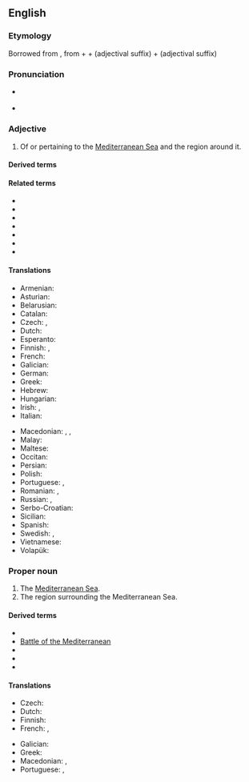 ==English==

===Etymology===
{{PIE root|en|ters}}
Borrowed from {{bor|en|la|Mediterraneanus}}, from {{m|la|medius||middle}} + {{m|la|terra||earth, land}} + {{m|la|-anus}} (adjectival suffix) + {{m|la|-eanus}} (adjectival suffix)

===Pronunciation===
* {{a|RP}} {{IPA|en|/ˌmɛdɪtəˈɹeɪnɪən/}}
* {{a|US}} {{IPA|en|/ˌmɛdɪtəˈɹeɪnɪən/|/mɛdɪtəˈɹeɪnjən/}}

===Adjective===
{{en-adj}}

# Of or pertaining to the [[Mediterranean Sea]] and the region around it.

====Derived terms====
{{der4|en
|familial Mediterranean fever
|medicane
|Mediterranean anchovy
|Mediterranean anemia
|Mediterranean back
|Mediterranean Basin
|Mediterranean blue
|Mediterranean climate
|Mediterranean coast fever
|Mediterranean cypress
|Mediterranean Deep Water
|Mediterranean diet
|Mediterranean disease
|Mediterranean eddy
|Mediterranean erythematous fever
|Mediterranean exanthematous fever
|Mediterranean fan palm
|Mediterranean fever
|Mediterranean flour moth
|Mediterranean forest
|Mediterranean front
|Mediterranean fruit fly
|Mediterranean Games
|Mediterranean gecko
|Mediterranean gull
|Mediterranean hackberry
|Mediterranean house gecko
|Mediterranean Irish
|Mediterranean Irishman
|Mediterranean lenses
|Mediterranean lingua franca
|Mediterranean lymphoma
|Mediterranean monk seal
|Mediterranean outflow
|Mediterranean pine
|Mediterranean race
|Mediterranean recluse spider
|Mediterranean region
|Mediterranean Revival Style architecture
|Mediterranean Sea
|Mediterranean shearwater
|Mediterranean snapdragon
|Mediterranean spearfish
|Mediterranean spotted fever
|Mediterranean Squadron
|Mediterranean States
|Mediterranean Station
|Mediterranean Theater of Operations
|Mediterranean theileriosis
|Mediterranean triad
|Mediterranean tropical cyclone
|Mediterranean water
|Mediterranean water shrew
|Mediterranean wood
|Mediterranean-hemoglobin E disease
|Mediterraneanise
|Mediterraneanize
|Protomediterranean
|submediterranean}}

====Related terms====
* {{l|en|medium}}
* {{l|en|middle}}
* {{l|en|Middle-earth}}
* {{l|en|Middle Earth}}
* {{l|en|terra}}
* {{l|en|Terran}}
* {{l|en|terrestrial}}

====Translations====
{{trans-top|Of or pertaining to the Mediterranean Sea and the region around it}}
* Armenian: {{t+|hy|միջերկրական}}
* Asturian: {{t|ast|mediterraneu}}
* Belarusian: {{t|be|міжземнаморскі}}
* Catalan: {{t+|ca|mediterrani}}
* Czech: {{t|cs|středozemní}}, {{t+|cs|středomořský}}
* Dutch: {{t+|nl|mediterraan}}
* Esperanto: {{t|eo|mediteranea}}
* Finnish: {{t|fi|välimerellinen}}, {{t|fi|Välimeren}}
* French: {{t+|fr|méditerranéen}}
* Galician: {{t+|gl|mediterráneo}}
* German: {{t+|de|mediterran}}
* Greek: {{t+|el|μεσογειακός}}
* Hebrew: {{t|he|ים תיכוני|tr=yám-tikhoní}}
* Hungarian: {{t+|hu|mediterrán}}
* Irish: {{t|ga|Meánmhara}}, {{t|ga|Meánmhuirí}}
* Italian: {{t+|it|mediterraneo}}
{{trans-mid}}
* Macedonian: {{t|mk|средоземен|tr=sredózemen}}, {{t|mk|средоземноморски|tr=sredozemnomórski}}, {{t|mk|медитерански|tr=mediteránski}}
* Malay: {{t|ms|mediteranean}}
* Maltese: {{t|mt|Mediterran}}
* Occitan: {{t|oc|mediterranèu}}
* Persian: {{t|fa|مدیترانه‌ای|tr=medītarāne'ī}}
* Polish: {{t+|pl|śródziemnomorski}}
* Portuguese: {{t|pt|mediterrânico}}, {{t+|pt|mediterrâneo}}
* Romanian: {{t+|ro|mediteranean}}, {{t|ro|mediteran}}
* Russian: {{t+|ru|средиземноморский}}, {{t+|ru|средиземный}}
* Serbo-Croatian: {{t|sh|mediteran}}
* Sicilian: {{t|scn|miditirràniu}}
* Spanish: {{t+|es|mediterráneo}}
* Swedish: {{t|sv|[[medelhavs]]-}}, {{t+|sv|mediterran}}
* Vietnamese: {{t+|vi|Địa Trung Hải}}
* Volapük: {{t|vo|Zänodamelik}}
{{trans-bottom}}

===Proper noun===
{{en-proper noun}}

# The [[Mediterranean Sea]].
# The region surrounding the Mediterranean Sea.

====Derived terms====
<!--Terms derived from the NOUN-->
* {{l|en|American Mediterranean}}
* [[w:Battle of the Mediterranean|Battle of the Mediterranean]]
* {{l|en|Blue Mediterranean}}
* {{l|en|Key of the Mediterranean}}
* {{l|en|Red Mediterranean}}

====Translations====
{{trans-see|Mediterranean Sea}}

{{trans-top|region surrounding the Mediterranean Sea}}
* Czech: {{t|cs|Středomoří|n}}
* Dutch: {{t+|nl|Middellandse Zee|n}}
* Finnish: {{t|fi|[[Välimeri|Välimeren]] [[alue]]}}
* French: {{t|fr|Bassin méditerranéen|m}}, {{t|fr|Monde méditerranéen|m}}
{{trans-mid}}
* Galician: {{t|gl|rexión mediterránea|f}}
* Greek: {{t+|el|Μεσόγειος|f}}
* Macedonian: {{t|mk|Медитеран|m|tr=Mediterán}}, {{t|mk|Средоземје|n|tr=Sredózemje}}
* Portuguese: {{t|pt|[[região]] [[do]] [[Mediterrâneo]]|f}}, {{t+|pt|Mediterrâneo|m}}
{{trans-bottom}}